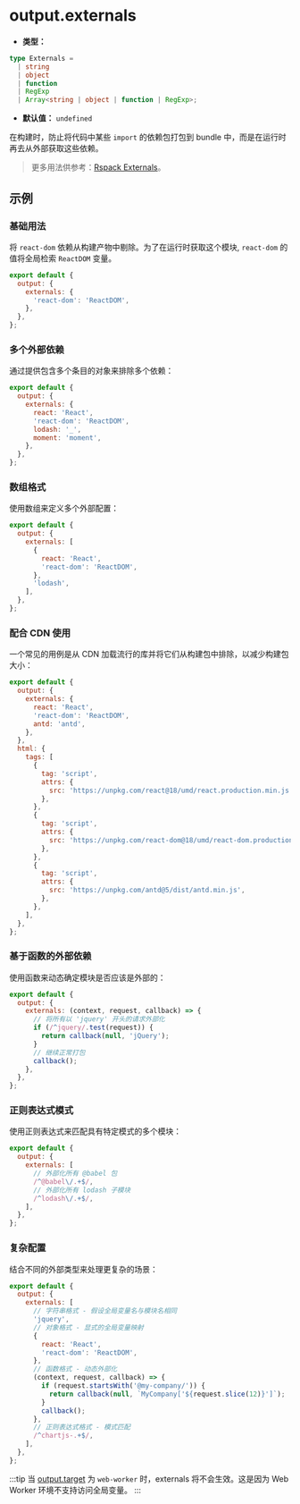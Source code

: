 # output.externals

- **类型：**

```ts
type Externals =
  | string
  | object
  | function
  | RegExp
  | Array<string | object | function | RegExp>;
```

- **默认值：** `undefined`

在构建时，防止将代码中某些 `import` 的依赖包打包到 bundle 中，而是在运行时再去从外部获取这些依赖。

> 更多用法供参考：[Rspack Externals](https://rspack.rs/zh/config/externals)。

## 示例

### 基础用法

将 `react-dom` 依赖从构建产物中剔除。为了在运行时获取这个模块, `react-dom` 的值将全局检索 `ReactDOM` 变量。

```js
export default {
  output: {
    externals: {
      'react-dom': 'ReactDOM',
    },
  },
};
```

### 多个外部依赖

通过提供包含多个条目的对象来排除多个依赖：

```js
export default {
  output: {
    externals: {
      react: 'React',
      'react-dom': 'ReactDOM',
      lodash: '_',
      moment: 'moment',
    },
  },
};
```

### 数组格式

使用数组来定义多个外部配置：

```js
export default {
  output: {
    externals: [
      {
        react: 'React',
        'react-dom': 'ReactDOM',
      },
      'lodash',
    ],
  },
};
```

### 配合 CDN 使用

一个常见的用例是从 CDN 加载流行的库并将它们从构建包中排除，以减少构建包大小：

```js
export default {
  output: {
    externals: {
      react: 'React',
      'react-dom': 'ReactDOM',
      antd: 'antd',
    },
  },
  html: {
    tags: [
      {
        tag: 'script',
        attrs: {
          src: 'https://unpkg.com/react@18/umd/react.production.min.js',
        },
      },
      {
        tag: 'script',
        attrs: {
          src: 'https://unpkg.com/react-dom@18/umd/react-dom.production.min.js',
        },
      },
      {
        tag: 'script',
        attrs: {
          src: 'https://unpkg.com/antd@5/dist/antd.min.js',
        },
      },
    ],
  },
};
```

### 基于函数的外部依赖

使用函数来动态确定模块是否应该是外部的：

```js
export default {
  output: {
    externals: (context, request, callback) => {
      // 将所有以 'jquery' 开头的请求外部化
      if (/^jquery/.test(request)) {
        return callback(null, 'jQuery');
      }
      // 继续正常打包
      callback();
    },
  },
};
```

### 正则表达式模式

使用正则表达式来匹配具有特定模式的多个模块：

```js
export default {
  output: {
    externals: [
      // 外部化所有 @babel 包
      /^@babel\/.+$/,
      // 外部化所有 lodash 子模块
      /^lodash\/.+$/,
    ],
  },
};
```

### 复杂配置

结合不同的外部类型来处理更复杂的场景：

```js
export default {
  output: {
    externals: [
      // 字符串格式 - 假设全局变量名与模块名相同
      'jquery',
      // 对象格式 - 显式的全局变量映射
      {
        react: 'React',
        'react-dom': 'ReactDOM',
      },
      // 函数格式 - 动态外部化
      (context, request, callback) => {
        if (request.startsWith('@my-company/')) {
          return callback(null, `MyCompany['${request.slice(12)}']`);
        }
        callback();
      },
      // 正则表达式格式 - 模式匹配
      /^chartjs-.+$/,
    ],
  },
};
```

:::tip
当 [output.target](/config/output/target) 为 `web-worker` 时，externals 将不会生效。这是因为 Web Worker 环境不支持访问全局变量。
:::
